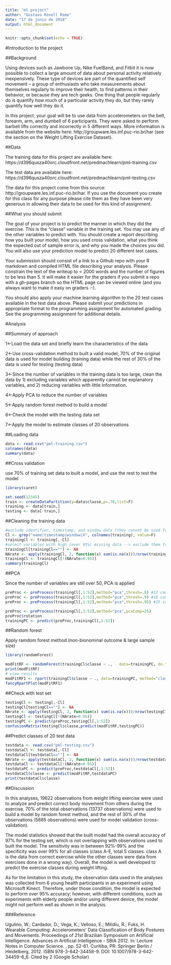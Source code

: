---
title: "ml project"
author: "Gustavo Rosell Romo"
date: "17 de junio de 2018"
output: html_document
---

```{r setup, include=FALSE}
knitr::opts_chunk$set(echo = TRUE)
```

#Introduction to the project

##Background

Using devices such as Jawbone Up, Nike FuelBand, and Fitbit it is now possible to collect a large amount of data about personal activity relatively inexpensively. These type of devices are part of the quantified self movement – a group of enthusiasts who take measurements about themselves regularly to improve their health, to find patterns in their behavior, or because they are tech geeks. One thing that people regularly do is quantify how much of a particular activity they do, but they rarely quantify how well they do it. 

In this project, your goal will be to use data from accelerometers on the belt, forearm, arm, and dumbell of 6 participants. They were asked to perform barbell lifts correctly and incorrectly in 5 different ways. More information is available from the website here: http://groupware.les.inf.puc-rio.br/har (see the section on the Weight Lifting Exercise Dataset).

##Data

The training data for this project are available here: https://d396qusza40orc.cloudfront.net/predmachlearn/pml-training.csv

The test data are available here: https://d396qusza40orc.cloudfront.net/predmachlearn/pml-testing.csv

The data for this project come from this source: http://groupware.les.inf.puc-rio.br/har. If you use the document you create for this class for any purpose please cite them as they have been very generous in allowing their data to be used for this kind of assignment.

##What you should submit

The goal of your project is to predict the manner in which they did the exercise. This is the “classe” variable in the training set. You may use any of the other variables to predict with. You should create a report describing how you built your model, how you used cross validation, what you think the expected out of sample error is, and why you made the choices you did. You will also use your prediction model to predict 20 different test cases.

Your submission should consist of a link to a Github repo with your R markdown and compiled HTML file describing your analysis. Please constrain the text of the writeup to < 2000 words and the number of figures to be less than 5. It will make it easier for the graders if you submit a repo with a gh-pages branch so the HTML page can be viewed online (and you always want to make it easy on graders :-).

You should also apply your machine learning algorithm to the 20 test cases available in the test data above. Please submit your predictions in appropriate format to the programming assignment for automated grading. See the programming assignment for additional details.

#Analysis

##Summary of approach

1<-Load the data set and briefly learn the  characteristics of the data

2<-Use cross-validation method to built a valid model; 70% of the original data is used for model building (training data) while the rest of 30% of the data is used for testing (testing data)

3<-Since the number of variables in the training data is too large, clean the data by 1) excluding variables which apparently cannot be explanatory variables, and 2) reducing variables with little information.

4<-Apply PCA to reduce the number of variables

5<-Apply random forest method to build a model

6<-Check the model with the testing data set

7<-Apply the model to estimate classes of 20 observations


##Loading data
```{r}
data <- read.csv("pml-training.csv")
colnames(data)
summary(data)
```

##Cross validation

use 70% of training set data to built a model, and use the rest to test the model
```{r}
library(caret)
```

```{r}
set.seed(12345)
train <- createDataPartition(y=data$classe,p=.70,list=F)
training <- data[train,]
testing <- data[-train,]
```

##Cleaning the training data

```{r}
#exclude identifier, timestamp, and window data (they cannot be used for prediction)
Cl <- grep("name|timestamp|window|X", colnames(training), value=F) 
trainingCl <- training[,-Cl]
#select variables with high (over 95%) missing data --> exclude them from the analysis
trainingCl[trainingCl==""] <- NA
NArate <- apply(trainingCl, 2, function(x) sum(is.na(x)))/nrow(trainingCl)
trainingCl <- trainingCl[!(NArate>0.95)]
summary(trainingCl)
```

##PCA

Since the number of variables are still over 50, PCA is applied
```{r}
preProc <- preProcess(trainingCl[,1:52],method="pca",thresh=.8) #12 components are required
preProc <- preProcess(trainingCl[,1:52],method="pca",thresh=.9) #18 components are required
preProc <- preProcess(trainingCl[,1:52],method="pca",thresh=.95) #25 components are required

preProc <- preProcess(trainingCl[,1:52],method="pca",pcaComp=25) 
preProc$rotation
trainingPC <- predict(preProc,trainingCl[,1:52])
```

##Random forest

Apply ramdom forest method (non-bionominal outcome & large sample size)
```{r}
library(randomForest)
```


```{r}
modFitRF <- randomForest(trainingCl$classe ~ .,   data=trainingPC, do.trace=F)
print(modFitRF) 
# view results
modFitRF1 <- rpart(trainingCl$classe ~ ., data=trainingPC, method="class")
fancyRpartPlot(modFitRF1)
```


##Check with test set

```{r}
testingCl <- testing[,-Cl]
testingCl[testingCl==""] <- NA
NArate <- apply(testingCl, 2, function(x) sum(is.na(x)))/nrow(testingCl)
testingCl <- testingCl[!(NArate>0.95)]
testingPC <- predict(preProc,testingCl[,1:52])
confusionMatrix(testingCl$classe,predict(modFitRF,testingPC))
```


##Predict classes of 20 test data

```{r}
testdata <- read.csv("pml-testing.csv")
testdataCl <- testdata[,-Cl]
testdataCl[testdataCl==""] <- NA
NArate <- apply(testdataCl, 2, function(x) sum(is.na(x)))/nrow(testdataCl)
testdataCl <- testdataCl[!(NArate>0.95)]
testdataPC <- predict(preProc,testdataCl[,1:52])
testdataCl$classe <- predict(modFitRF,testdataPC)
print(testdataCl$classe)
```

##Discussion

In this analyses, 19622 observations from weight lifting exercise were used to analyze and predict correct body movement from others during the exercise. 70% of the total observations (13737 observations) were used to build a model by random forest method, and the rest of 30% of the observations (5885 observations) were used for model validation (cross-validation). 

The model statistics showed that the built model had the overall accuracy of 97% for the testing set, which is not overlapping with observations used to built the model. The sensitivity was in between 92%-99% and the specificity was over 99% for all classes (class A-E, total 5 classes. class A is the data from correct exercise while the other classes were data from exercises done in a wrong way). Overall, the model is well developed to predict the exercise classes during weight lifting.

As for the limitation in this study, the observation data used in the analyses was collected from 6 young health participants in an experiment using Microsoft Kinect. Therefore, under those condition, the model is expected to perform over 95% accuracy; however, with different conditions, such as experiments with elderly people and/or using different device, the model might not perform well as shown in the analysis.

###Reference

Ugulino, W.; Cardador, D.; Vega, K.; Velloso, E.; Milidiu, R.; Fuks, H. Wearable Computing: Accelerometers’ Data Classification of Body Postures and Movements. Proceedings of 21st Brazilian Symposium on Artificial Intelligence. Advances in Artificial Intelligence - SBIA 2012. In: Lecture Notes in Computer Science. , pp. 52-61. Curitiba, PR: Springer Berlin / Heidelberg, 2012. ISBN 978-3-642-34458-9. DOI: 10.1007/978-3-642-34459-6_6. Cited by 2 (Google Scholar)